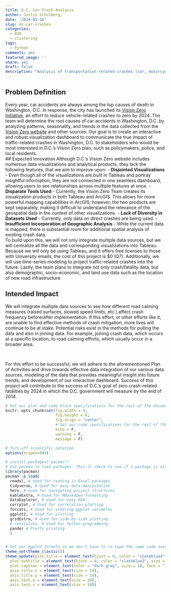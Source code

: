 ```yaml
---
title: D.C. Car Crash Analysis
author: Justin Schulberg, 
date: '2024-01-16'
slug: dc-car-crashes
categories:
  - EDA
  - clustering
tags:
  - Python
comments: yes
featured_image: ''
share: yes
draft: false
description: "Analysis of transportation-related crashes (car, motorcycle, pedestrian, bike) in the Washington, D.C. area. This project is in-line with D.C.'s Vision Zero goal. This project was completed with a group of students for Georgia Tech's [CSE 6242 Data and Visual Analtytics](https://omscs.gatech.edu/cse-6242-data-visual-analytics)."
---
```



## Problem Definition
Every year, car accidents are always among the top causes of death in Washington, D.C. In response, the city has launched its [Vision Zero Initiative](https://ddot.dc.gov/page/vision-zero-initiative), an effort to reduce vehicle-related crashes to zero by 2024. The team will determine the root causes of car accidents in Washington, D.C. by analyzing patterns, seasonality, and trends in the data collected from the [Vision Zero website](https://www.dcvisionzero.com/maps-data) and other sources. Our goal is to create an interactive and robust visualization dashboard to communicate the true impact of traffic-related crashes in Washington, D.C. to stakeholders who would be most interested in D.C.’s Vision Zero plan, such as policymakers, police, and local residents.
<br>
## Expected Innovation
Although D.C.’s Vision Zero website includes numerous data visualizations and analytical products, they
lack the following features, that we aim to improve upon:
- **Disjointed Visualizations** - Even though all of the visualizations are built in Tableau and portray
insightful information, they are not connected in one seamless dashboard, allowing users to see
relationships across multiple features at once.
- **Disparate Tools Used** - Currently, the Vision Zero Team creates its visualization products in both
Tableau and ArcGIS. This allows for more powerful mapping capabilities in ArcGIS; however, the
two products are kept separately, making it difficult to understand the relevance of the
geospatial data in the context of other visualizations.
- **Lack of Diversity in Datasets Used** -  Currently, only data on direct crashes are being used.
- **Insufficient Incorporation of Geographic Analysis** - While the current data is mapped, there is
substantial room for additional spatial analysis of existing crash data.
<br>
To build upon this, we will not only integrate multiple data sources, but we will centralize all the data and corresponding visualizations into Tableau. Because we will only be using Tableau, and it offers free licenses to those with University emails, the cost of this project is $0 (Q7). Additionally, we will use time-series modeling to project traffic-related crashes into the future. Lastly, the team plans to integrate not only crash/fatality data, but also demographic, socio-economic, and land use data such as the location of new road infrastructure.
<br>

## Intended Impact
We will integrate multiple data sources to see how different road calming measures (raised surfaces, slowed speed limits, etc.) affect crash frequency before/after implementation. If this effort, or other efforts like it, are unable to find effective methods of crash mitigation, more lives will continue to be at stake. Potential risks exist in the methods for pulling the data and also in joining data. For example, joining crash data, which occurs at a specific location, to road calming efforts, which usually occur in a broader area. 

<br>

For this effort to be successful, we will adhere to the aforementioned Plan of Activities and drive towards effective data integration of our various data sources, modeling of the data that provides meaningful insight into future trends, and development of our interactive dashboard. Success of this project will contribute to the success of D.C.’s goal of zero crash-related fatalities by 2024 in which the D.C. government will measure by the end of 2014.


```r
# Set our plot and code block specifications for the rest of the document.
knitr::opts_chunk$set(fig.width = 9,
                      fig.height = 6,
                      fig.align = "center",
                      # Set our code specifications for the rest of the document
                      echo = F,
                      warning = F,
                      message = F)

# Turn off scientific notation
options(scipen=999)

# install.packages("pacman")
# Use pacman to load packages. This'll check to see if a package is already installed; if not, it'll install it. If it is installed, it'll run the library() function.
library(pacman)
pacman::p_load(
  readxl, # Used for reading in Excel packages
  tidyverse, # Used for easy data manipulation
  here, # Used for navigating project structures
  kableExtra, # Used for RMarkdown formatting
  DataExplorer, # Used for easy EDA
  corrplot, # Used for correlation plotting
  forcats, # Used for ordering ggplot variables
  ggplot2, # Used for plotting
  gridExtra, # Used for side-by-side plotting
  # reticulate, # Used for Python programming
  pander # Pretty printing
  )


# Set our ggplot formats so we don't have to re-type the same code over-and-over again.
theme_set(theme_classic())
theme_update(plot.title = element_text(hjust = 0, color = "slateblue4", size = 20),
  plot.subtitle = element_text(hjust = 0, color = "slateblue2", size = 12),
  plot.caption = element_text(color = "dark gray", size = 10, face = "italic"),
  axis.title.x = element_text(size = 14),
  axis.title.y = element_text(size = 14),
  axis.text.y = element_text(size = 10),
  axis.text.x = element_text(size = 10))

```